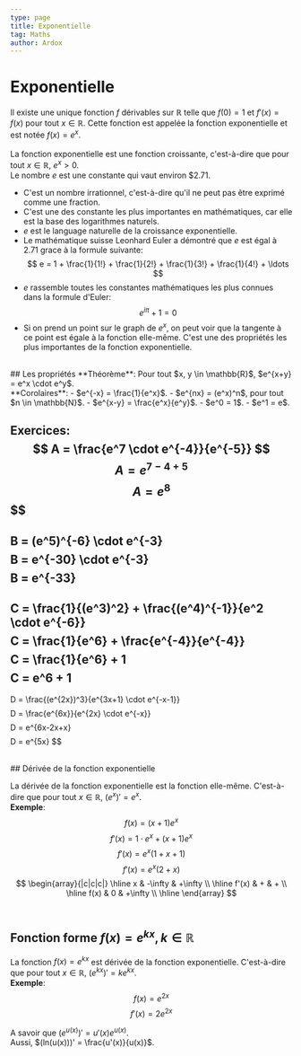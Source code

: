 ```yaml
---
type: page
title: Exponentielle
tag: Maths
author: Ardox
---
```


# Exponentielle
Il existe une unique fonction $f$ dérivables sur $\mathbb{R}$ telle que $f(0) = 1$ et $f'(x) = f(x)$ pour tout $x \in \mathbb{R}$. Cette fonction est appelée la fonction exponentielle et est notée $f(x) = e^x$.
<br />
<Diagram src="/maths/ex.png" />
<br />
La fonction exponentielle est une fonction croissante, c'est-à-dire que pour tout $x \in \mathbb{R}$, $e^x > 0$.
<br />
Le nombre $e$ est une constante qui vaut environ $2.71.
- C'est un nombre irrationnel, c'est-à-dire qu'il ne peut pas être exprimé comme une fraction.
- C'est une des constante les plus importantes en mathématiques, car elle est la base des logarithmes naturels.
- $e$ est le language naturelle de la croissance exponentielle.
- Le mathématique suisse Leonhard Euler a démontré que $e$ est égal à 2.71 grace à la formule suivante:
$$
e = 1 + \frac{1}{1!} + \frac{1}{2!} + \frac{1}{3!} + \frac{1}{4!} + \ldots
$$
- $e$ rassemble toutes les constantes mathématiques les plus connues dans la formule d'Euler:
$$
e^{i\pi} + 1 = 0
$$
- Si on prend un point sur le graph de $e^x$, on peut voir que la tangente à ce point est égale à la fonction elle-même. C'est une des propriétés les plus importantes de la fonction exponentielle.
<br />
## Les propriétés
**Théorème**: Pour tout $x, y \in \mathbb{R}$, $e^{x+y} = e^x \cdot e^y$.
<br />
**Corolaires**:
- $e^{-x} = \frac{1}{e^x}$.
- $e^{nx} = (e^x)^n$, pour tout $n \in \mathbb{N}$.
- $e^{x-y} = \frac{e^x}{e^y}$.
- $e^0 = 1$.
- $e^1 = e$.

**Exercices**:
$$
A = \frac{e^7 \cdot e^{-4}}{e^{-5}}
$$
$$
A = e^{7-4+5}
$$
$$
A = e^8
$$
$$
------------
$$
$$
B = (e^5)^{-6} \cdot e^{-3}
$$
$$
B = e^{-30} \cdot e^{-3}
$$
$$
B = e^{-33}
$$
$$
------------
$$
$$
C = \frac{1}{(e^3)^2} + \frac{(e^4)^{-1}}{e^2 \cdot e^{-6}}
$$
$$
C = \frac{1}{e^6} + \frac{e^{-4}}{e^{-4}}
$$
$$
C = \frac{1}{e^6} + 1
$$
$$
C = e^6 + 1
$$
$$
------------
$$
$$
D = \frac{(e^{2x})^3}{e^{3x+1} \cdot e^{-x-1}}
$$
$$
D = \frac{e^{6x}}{e^{2x} \cdot e^{-x}}
$$
$$
D = e^{6x-2x+x}
$$
$$
D = e^{5x}
$$

<br />
## Dérivée de la fonction exponentielle

La dérivée de la fonction exponentielle est la fonction elle-même. C'est-à-dire que pour tout $x \in \mathbb{R}$, $(e^x)' = e^x$.
<br />
**Exemple**:
$$
f(x) = (x + 1)e^x
$$
$$
f'(x) = 1 \cdot e^x + (x + 1)e^x
$$
$$
f'(x) = e^x(1 + x + 1)
$$
$$
f'(x) = e^x(2 + x)
$$
$$
\begin{array}{|c|c|c|}
\hline
x & -\infty & +\infty \\
\hline
f'(x) & + & + \\
\hline
f(x) & 0 & +\infty \\
\hline
\end{array}
$$
<br />
## Fonction forme $f(x) = e^{kx}, k \in \mathbb{R}$

La fonction $f(x) = e^{kx}$ est dérivée de la fonction exponentielle. C'est-à-dire que pour tout $x \in \mathbb{R}$, $(e^{kx})' = ke^{kx}$.
<br />
**Exemple**:
$$
f(x) = e^{2x}
$$
$$
f'(x) = 2e^{2x}
$$

A savoir que $(e^{u(x)})' = u'(x)e^{u(x)}$.
<br />
Aussi, $(ln(u(x)))' = \frac{u'(x)}{u(x)}$.
<br />
<div className="seperator"></div>
